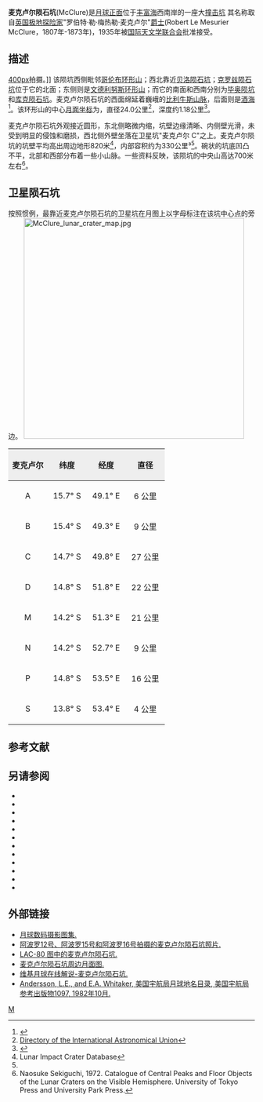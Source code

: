 {{lunar crater data|
 image=Normal McClure LO-IV-060H LTVT.jpg|240px|
 caption=[[月球轨道器4号|月球轨道器4号]]拍摄的图像|
 latitude=15.32|
 N_or_S=S|
 longitude=50.24|
 E_or_W=E|
 diameter=24.0公里|
 depth=1.18公里|
 colong=310|
 eponym= 罗伯特·勒·梅·麦克卢尔}}
'''麦克卢尔陨石坑'''(McClure)是[[月球正面|月球正面]]位于[[丰富海|丰富海]]西南岸的一座大[[撞击坑|撞击坑]]
其名称取自[[英国|英国]][[极地|极地]][[探险家|探险家]]"罗伯特·勒·梅热勒·麦克卢尔"[[爵士|爵士]](Robert Le Mesurier McClure，1807年-1873年)，1935年被[[国际天文学联合会|国际天文学联合会]]批准接受。

==描述==
[[image:Colombo_-_LROC_-_WAC.JPG|400px]]拍摄。]]
该陨坑西侧毗邻[[哥伦布环形山|哥伦布环形山]]；西北靠近[[贝洛陨石坑|贝洛陨石坑]]；[[克罗兹陨石坑|克罗兹陨石坑]]位于它的北面；东侧则是[[文德利努斯环形山|文德利努斯环形山]]；而它的南面和西南分别为[[毕奥陨坑|毕奥陨坑]]和[[库克陨石坑|库克陨石坑]]。麦克卢尔陨石坑的西面绵延着巍峨的[[比利牛斯山脉_(月球)|比利牛斯山脉]]，后面则是[[酒海|酒海]]<ref>{{Cite web |url=http://planetarynames.wr.usgs.gov/images/Lunar/lac_80_lo.pdf |title=Crater McClure on the LAC-80 map |accessdate=2016-08-20 |archive-date=2013-02-20 |archive-url=https://web.archive.org/web/20130220184708/http://planetarynames.wr.usgs.gov/images/Lunar/lac_80_lo.pdf |dead-url=no }}</ref>。该环形山的中心[[月面坐标|月面坐标]]为{{Coord|15.32|S|50.24|E|globe:Moon|nogoogle=1|noosm=1}}，直径24.0公里<ref name="IAU">[http://planetarynames.wr.usgs.gov/Feature/3778 Directory of the International Astronomical Union]</ref>，深度约1.18公里<ref>{{Cite web |url=http://fisherka.csolutionshosting.net/astronote/plan/craterdepth/html/CraterDepthFeatureNameWestfall.html |title=John E. Westfall's Atlas of the Lunar Terminator, Cambridge Univ. Press (2000) |accessdate=2016-08-20 |archive-date=2014-12-18 |archive-url=https://archive.today/20141218234310/http://fisherka.csolutionshosting.net/astronote/plan/craterdepth/html/CraterDepthFeatureNameWestfall.html |dead-url=no }}</ref>。

麦克卢尔陨石坑外观接近圆形，东北侧略微内缩，坑壁边缘清晰、内侧壁光滑，未受到明显的侵蚀和磨损，西北侧外壁坐落在卫星坑"麦克卢尔 C"之上。麦克卢尔陨坑的坑壁平均高出周边地形820米<ref name=LICD>Lunar Impact Crater Database</ref>，内部容积约为330公里³<ref name="LICD"/>。碗状的坑底凹凸不平，北部和西部分布着一些小山脉。一些资料反映，该陨坑的中央山高达700米左右<ref>Naosuke Sekiguchi, 1972. Catalogue of Central Peaks and Floor Objects of the Lunar Craters on the Visible Hemisphere. University of Tokyo Press and University Park Press.</ref>。

==卫星陨石坑==
按照惯例，最靠近麦克卢尔陨石坑的卫星坑在月图上以字母标注在该坑中心点的旁边。
[[Image:McClure_lunar_crater_map.jpg|450px]]
{| class="wikitable"
!width="25%" style="background:#eeeeee;" |麦克卢尔
!width="25%" style="background:#eeeeee;" |纬度
!width="25%" style="background:#eeeeee;" |经度
!width="25%" style="background:#eeeeee;" |直径
|-
|align="center"|A
|align="center"|15.7° S
|align="center"|49.1° E
|align="center"|6 公里
|-
|align="center"|B
|align="center"|15.4° S
|align="center"|49.3° E
|align="center"|9 公里
|-
|align="center"|C
|align="center"|14.7° S
|align="center"|49.8° E
|align="center"|27 公里
|-
|align="center"|D
|align="center"|14.8° S
|align="center"|51.8° E
|align="center"|22 公里
|-
|align="center"|M
|align="center"|14.2° S
|align="center"|51.3° E
|align="center"|21 公里
|-
|align="center"|N
|align="center"|14.2° S
|align="center"|52.7° E
|align="center"|9 公里
|-
|align="center"|P
|align="center"|14.8° S
|align="center"|53.5° E
|align="center"|16 公里
|-
|align="center"|S
|align="center"|13.8° S
|align="center"|53.4° E
|align="center"|4 公里
|}{{clear}}

==参考文献==
{{reflist}}

==另请参阅==
{{refbegin}}
* {{cite book
  | last1 = Andersson
  | first1 = L. E.
  | last2 = Whitaker
  | first2 = E. A.
  | authorlink2 = Ewen Whitaker
  | date = 1982
  | title = [[NASA|NASA]] Catalogue of Lunar Nomenclature
  | publisher = NASA RP-1097
  | ref = harv
  }}
* {{cite web
  | last = Blue
  | first = Jennifer
  | date = July 25, 2007
  | title = Gazetteer of Planetary Nomenclature
  | publisher = [[United_States_Geological_Survey|USGS]]
  | url = http://planetarynames.wr.usgs.gov/
  | accessdate = 2007-08-05
  | ref = harv
  | archive-date = 2019-12-05
  | archive-url = https://web.archive.org/web/20191205162958/https://planetarynames.wr.usgs.gov/
  | dead-url = no
  }}
* {{cite book
  | last1 = Bussey
  | first1 = B.
  | authorlink1 = Ben Bussey
  | last2 = Spudis
  | first2 = P.
  | authorlink2 = Paul Spudis
  | date = 2004
  | title = The Clementine Atlas of the Moon
  | publisher = Cambridge University Press
  | location = New York
  | isbn = 978-0-521-81528-4
  | ref = harv
  }}
* {{cite book
  | last1 = Cocks
  | first1 = Elijah E.
  | last2 = Cocks
  | first2 = Josiah C.
  | date = 1995
  | title = Who's Who on the Moon: A Biographical Dictionary of Lunar Nomenclature
  | url = https://archive.org/details/isbn_9780936389271
  | publisher = Tudor Publishers
  | isbn = 978-0-936389-27-1
  | ref = harv
  }}
* {{cite web
  | last = McDowell
  | first = Jonathan
  | date = July 15, 2007
  | url = http://host.planet4589.org/astro/lunar/
  | title = Lunar Nomenclature
  | publisher = Jonathan's Space Report
  | accessdate = 2007-10-24
  | ref = harv
  | archive-date = 2019-06-21
  | archive-url = https://web.archive.org/web/20190621012337/http://host.planet4589.org/astro/lunar/
  | dead-url = no
  }}
* {{cite journal| last1 = Menzel| first1 = D. H.| last2 = Minnaert| first2 = M.| last3 = Levin| first3 = B.| last4 = Dollfus| first4 = A.| last5 = Bell| first5 = B.| title = Report on Lunar Nomenclature by the Working Group of Commission 17 of the IAU| doi = 10.1007/BF00171763| journal = Space Science Reviews| volume = 12| issue = 2| pages = 136–186| date = 1971| bibcode = 1971SSRv...12..136M| ref = harv}}
* {{cite book
  | first = Patrick
  | last = Moore
  | authorlink = Patrick Moore
  | date = 2001
  | title = On the Moon
  | url = https://archive.org/details/patrickmooreonmo00patr
  | publisher = Sterling Publishing Co.
  | isbn = 978-0-304-35469-6
  | ref = harv
  }}
* {{cite book
  | first = Fred W.
  | last = Price
  | date = 1988
  | title = The Moon Observer's Handbook
  | publisher = Cambridge University Press
  | isbn = 978-0-521-33500-3
  | ref = harv
  }}
* {{cite book
  | last = Rükl
  | first = Antonín
  | authorlink = Antonín Rükl
  | date = 1990
  | title = Atlas of the Moon
  | publisher = Kalmbach Books
  | isbn = 978-0-913135-17-4
  | ref = harv
  }}
* {{cite book
  | last = Webb
  | first = Rev. T. W.
  | authorlink = Thomas William Webb
  | date = 1962
  | title = Celestial Objects for Common Telescopes
  | url = https://archive.org/details/celestialobjects00webb
  | edition = 6th revised
  | publisher = Dover
  | isbn = 978-0-486-20917-3
  | ref = harv
  }}
* {{cite book
  | first = Ewen A.
  | last = Whitaker
  | authorlink = Ewen Whitaker
  | date = 1999
  | title = Mapping and Naming the Moon
  | publisher = Cambridge University Press
  | isbn = 978-0-521-62248-6
  | ref = harv
  }}
* {{cite book
  | first = Peter T.
  | last = Wlasuk
  | date = 2000
  | title = Observing the Moon
  | publisher = Springer
  | isbn = 978-1-85233-193-1
  | ref = harv
 }}
{{refend}}

==外部链接==
*[http://www.lpi.usra.edu/resources/lunar_orbiter/bin/srch_nam.shtml?McClure%7C0 月球数码摄影图集.]
*[http://www.lpi.usra.edu/resources/apollo/search/feature/?feature=McClure 阿波罗12号、阿波罗15号和阿波罗16号拍摄的麦克卢尔陨石坑照片.]
*[http://www.lpi.usra.edu/resources/mapcatalog/LAC/lac80/ LAC-80 图中的麦克卢尔陨石坑.]{{Wayback|url=http://www.lpi.usra.edu/resources/mapcatalog/LAC/lac80/ |date=20160304084943 }}
*[http://www.lpi.usra.edu/resources/mapcatalog/usgs/I739/ 麦克卢尔陨石坑周边月面图.]{{Wayback|url=http://www.lpi.usra.edu/resources/mapcatalog/usgs/I739/ |date=20160131033125 }}
*[http://the-moon.wikispaces.com/McClure 维基月球在线解说-麦克卢尔陨石坑.]
*[http://planet4589.org/astro/lunar/RP-1097.pdf Andersson, L.E., and E.A. Whitaker, 美国宇航局月球地名目录, 美国宇航局参考出版物1097, 1982年10月.]{{Wayback|url=http://planet4589.org/astro/lunar/RP-1097.pdf |date=20141006125838 }}

[[Category:月球环形山|M]]
{{月球環形山 (L-N)}}